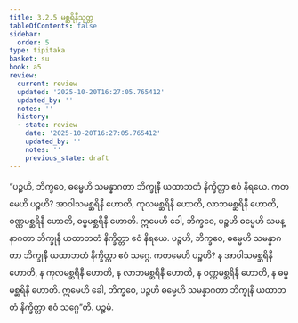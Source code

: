 ```yaml
---
title: 3.2.5 မစ္ဆရိနီသုတ္တ
tableOfContents: false
sidebar:
  order: 5
type: tipitaka
basket: su
book: a5
review:
  current: review
  updated: '2025-10-20T16:27:05.765412'
  updated_by: ''
  notes: ''
  history:
  - state: review
    date: '2025-10-20T16:27:05.765412'
    updated_by: ''
    notes: ''
    previous_state: draft
---
```



<DynamicBreadcrumb />


<ReviewStatus review={frontmatter.review} showDetails={true} />

<HypothesisAnnotation frontmatter={frontmatter} />

<Division number="115" book="a5" e="ch" v="16" p="122">

<Paragraph number="679" book="a5">
“ပဉ္စဟိ, ဘိက္ခဝေ, ဓမ္မေဟိ သမန္နာဂတာ ဘိက္ခုနီ ယထာဘတံ နိက္ခိတ္တာ ဧဝံ နိရယေ. ကတမေဟိ ပဉ္စဟိ? အာဝါသမစ္ဆရိနီ ဟောတိ, ကုလမစ္ဆရိနီ ဟောတိ, လာဘမစ္ဆရိနီ ဟောတိ, ဝဏ္ဏမစ္ဆရိနီ ဟောတိ, ဓမ္မမစ္ဆရိနီ ဟောတိ. ဣမေဟိ ခေါ, ဘိက္ခဝေ, ပဉ္စဟိ ဓမ္မေဟိ သမန္နာဂတာ ဘိက္ခုနီ ယထာဘတံ နိက္ခိတ္တာ ဧဝံ နိရယေ.
</Paragraph>

<Paragraph number="680" book="a5">
ပဉ္စဟိ, ဘိက္ခဝေ, ဓမ္မေဟိ သမန္နာဂတာ ဘိက္ခုနီ ယထာဘတံ နိက္ခိတ္တာ ဧဝံ သဂ္ဂေ. ကတမေဟိ ပဉ္စဟိ? န အာဝါသမစ္ဆရိနီ ဟောတိ, န ကုလမစ္ဆရိနီ ဟောတိ, န လာဘမစ္ဆရိနီ ဟောတိ, န ဝဏ္ဏမစ္ဆရိနီ ဟောတိ, န ဓမ္မမစ္ဆရိနီ ဟောတိ. ဣမေဟိ ခေါ, ဘိက္ခဝေ, ပဉ္စဟိ ဓမ္မေဟိ သမန္နာဂတာ ဘိက္ခုနီ ယထာဘတံ နိက္ခိတ္တာ ဧဝံ သဂ္ဂေ”တိ.

</Paragraph>
</Division>

<Paragraph number="681" type="center" book="a5">
ပဉ္စမံ.
</Paragraph>